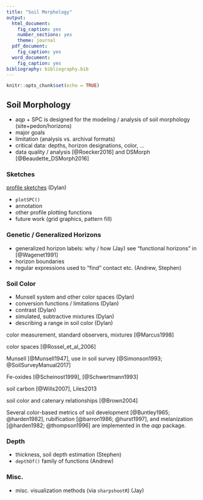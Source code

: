 ```yaml
---
title: "Soil Morphology"
output:
  html_document:
    fig_caption: yes
    number_sections: yes
    theme: journal
  pdf_document:
    fig_caption: yes
  word_document:
    fig_caption: yes
bibliography: bibliography.bib
---
```


```r
knitr::opts_chunk$set(echo = TRUE)
```

## Soil Morphology

  * aqp + SPC is designed for the modeling / analysis of soil morphology (site+pedon/horizons)
  * major goals
  * limitation (analysis vs. archival formats)
  * critical data: depths, horizon designations, color, ...
  * data quality / analysis [@Roecker2016] and DSMorph [@Beaudette_DSMorph2016]

### Sketches
[profile sketches](sections/sketches.Rmd) (Dylan)

  * `plotSPC()`
  * annotation
  * other profile plotting functions
  * future work (grid graphics, pattern fill)
  

### Genetic / Generalized Horizons
 * generalized horizon labels: why / how (Jay) see "functional horizons" in [@Wagenet1991]
 * horizon boundaries
 * regular expressions used to "find" contact etc. (Andrew, Stephen)
 

### Soil Color

  * Munsell system and other color spaces (Dylan)
  * conversion functions / limitations (Dylan)
  * contrast (Dylan)
  * simulated, subtractive mixtures (Dylan)
  * describing a range in soil color (Dylan)


color measurement, standard observers, mixtures [@Marcus1998]

color spaces [@Rossel_et_al_2006]

Munsell [@Munsell1947], use in soil survey [@Simonson1993; @SoilSurveyManual2017]

Fe-oxides [@Scheinost1999], [@Schwertmann1993]

soil carbon [@Wills2007], Liles2013

soil color and catenary relationships [@Brown2004]

<!-- 2-3 sentences max -->
Several color-based metrics of soil development [@Buntley1965; @harden1982], rubification [@barron1986; @hurst1997], and melanization [@harden1982; @thompson1996] are implemented in the *aqp* package.




### Depth

 * thickness, soil depth estimation (Stephen)
 * `depthOf()` family of functions (Andrew)

### Misc.

 * misc. visualization methods (via `sharpshootR`) (Jay)

